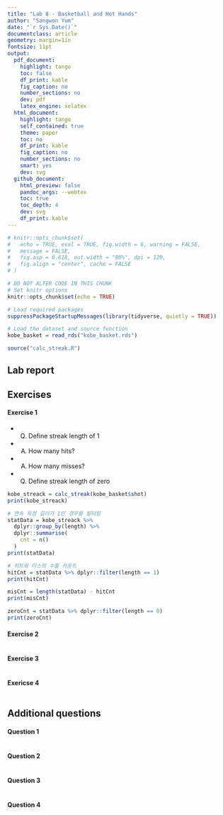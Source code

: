 ```yaml
---
title: "Lab 8 - Basketball and Hot Hands"
author: "Sangwon Yum"
date: "`r Sys.Date()`"
documentclass: article
geometry: margin=1in
fontsize: 11pt
output:
  pdf_document:
    highlight: tango
    toc: false
    df_print: kable
    fig_caption: no
    number_sections: no
    dev: pdf
    latex_engine: xelatex
  html_document:
    highlight: tango
    self_contained: true
    theme: paper
    toc: no
    df_print: kable
    fig_caption: no
    number_sections: no
    smart: yes
    dev: svg
  github_document:
    html_preview: false
    pandoc_args: --webtex
    toc: true
    toc_depth: 4
    dev: svg
    df_print: kable
---
```


```r
# knitr::opts_chunk$set(
#   echo = TRUE, eval = TRUE, fig.width = 6, warning = FALSE,
#   message = FALSE,
#   fig.asp = 0.618, out.width = "80%", dpi = 120,
#   fig.align = "center", cache = FALSE
# )

# DO NOT ALTER CODE IN THIS CHUNK
# Set knitr options
knitr::opts_chunk$set(echo = TRUE)

# Load required packages
suppressPackageStartupMessages(library(tidyverse, quietly = TRUE))

# Load the dataset and source function
kobe_basket = read_rds("kobe_basket.rds")

source("calc_streak.R")
```

## Lab report
## Exercises
#### Exercise 1
- Q) Define streak length of 1
- A) How many hits?
- A) How many misses?
- Q) Define streak length of zero


<!-- - Q) Which summary statistics are sensitive to outliers? -->
<!-- - A) mean, sd, min, max -->
```r
kobe_streack = calc_streak(kobe_basket$shot)
print(kobe_streack)

# 연속 득점 길이가 1인 경우를 필터링
statData = kobe_streack %>% 
  dplyr::group_by(length) %>% 
  dplyr::summarise(
    cnt = n()
  )
print(statData)

# 히트와 미스의 수를 카운트
hitCnt = statData %>% dplyr::filter(length == 1)
print(hitCnt)

misCnt = length(statData) - hitCnt
print(misCnt)

zeroCnt = statData %>% dplyr::filter(length == 0)
print(zeroCnt)
``` 

#### Exercise 2
```r

```


#### Exercise 3
```r

```

#### Exericse 4
```r

```

## Additional questions
#### Question 1
```r

```

#### Question 2
```r

```

#### Question 3
```r

```

#### Question 4
```r

```